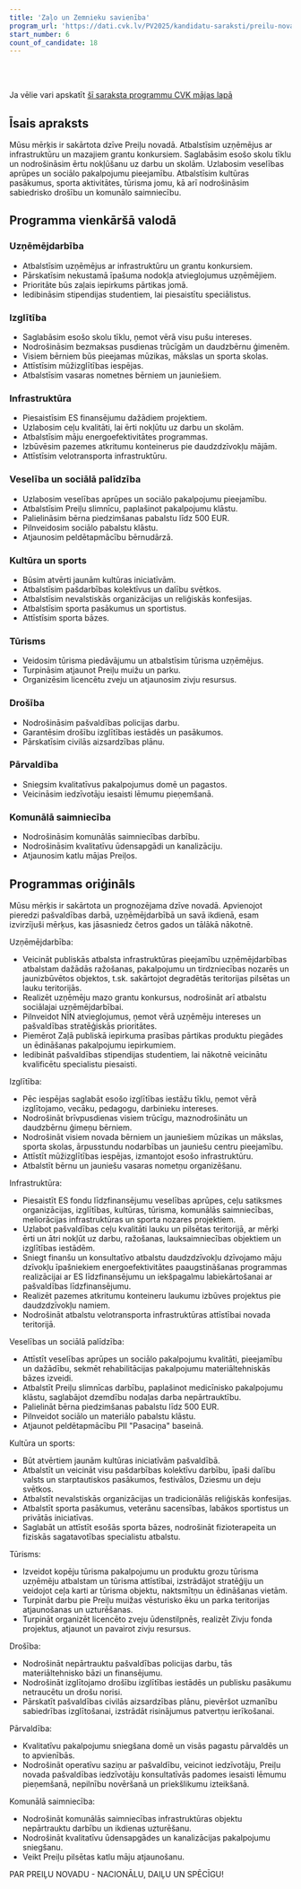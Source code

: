 ```yaml
---
title: 'Zaļo un Zemnieku savienība'
program_url: 'https://dati.cvk.lv/PV2025/kandidatu-saraksti/preilu-novads/zalo-un-zemnieku-savieniba'
start_number: 6
count_of_candidate: 18
---
```



<Badge text="Uzņēmējdarbības atbalsts" variant="note" size="small" /> <Badge text="Izglītības pieejamība" variant="note" size="small" /> <Badge text="Infrastruktūras attīstība" variant="note" size="small" /> <Badge text="Veselības aprūpes uzlabošana" variant="note" size="small" /> <Badge text="Kultūras un sporta atbalsts" variant="note" size="small" />

<br/><br/> 

<Card title='Šis ir mākslīga intelekta ģenerēts apraksts' icon='starlight'>
    Ja vēlie vari apskatīt <a href={frontmatter.program_url} target='_blank'>šī saraksta programmu CVK mājas lapā</a>
    </Card>

## Īsais apraksts

Mūsu mērķis ir sakārtota dzīve Preiļu novadā. Atbalstīsim uzņēmējus ar infrastruktūru un mazajiem grantu konkursiem. Saglabāsim esošo skolu tīklu un nodrošināsim ērtu nokļūšanu uz darbu un skolām. Uzlabosim veselības aprūpes un sociālo pakalpojumu pieejamību. Atbalstīsim kultūras pasākumus, sporta aktivitātes, tūrisma jomu, kā arī nodrošināsim sabiedrisko drošību un komunālo saimniecību.

## Programma vienkāršā valodā

### Uzņēmējdarbība

*   Atbalstīsim uzņēmējus ar infrastruktūru un grantu konkursiem.
*   Pārskatīsim nekustamā īpašuma nodokļa atvieglojumus uzņēmējiem.
*   Prioritāte būs zaļais iepirkums pārtikas jomā.
*   Iedibināsim stipendijas studentiem, lai piesaistītu speciālistus.

### Izglītība

*   Saglabāsim esošo skolu tīklu, ņemot vērā visu pušu intereses.
*   Nodrošināsim bezmaksas pusdienas trūcīgām un daudzbērnu ģimenēm.
*   Visiem bērniem būs pieejamas mūzikas, mākslas un sporta skolas.
*   Attīstīsim mūžizglītības iespējas.
*   Atbalstīsim vasaras nometnes bērniem un jauniešiem.

### Infrastruktūra

*   Piesaistīsim ES finansējumu dažādiem projektiem.
*   Uzlabosim ceļu kvalitāti, lai ērti nokļūtu uz darbu un skolām.
*   Atbalstīsim māju energoefektivitātes programmas.
*   Izbūvēsim pazemes atkritumu konteinerus pie daudzdzīvokļu mājām.
*   Attīstīsim velotransporta infrastruktūru.

### Veselība un sociālā palīdzība

*   Uzlabosim veselības aprūpes un sociālo pakalpojumu pieejamību.
*   Atbalstīsim Preiļu slimnīcu, paplašinot pakalpojumu klāstu.
*   Palielināsim bērna piedzimšanas pabalstu līdz 500 EUR.
*   Pilnveidosim sociālo pabalstu klāstu.
*   Atjaunosim peldētapmācību bērnudārzā.

### Kultūra un sports

*   Būsim atvērti jaunām kultūras iniciatīvām.
*   Atbalstīsim pašdarbības kolektīvus un dalību svētkos.
*   Atbalstīsim nevalstiskās organizācijas un reliģiskās konfesijas.
*   Atbalstīsim sporta pasākumus un sportistus.
*   Attīstīsim sporta bāzes.

### Tūrisms

*   Veidosim tūrisma piedāvājumu un atbalstīsim tūrisma uzņēmējus.
*   Turpināsim atjaunot Preiļu muižu un parku.
*   Organizēsim licencētu zveju un atjaunosim zivju resursus.

### Drošība

*   Nodrošināsim pašvaldības policijas darbu.
*   Garantēsim drošību izglītības iestādēs un pasākumos.
*   Pārskatīsim civilās aizsardzības plānu.

### Pārvaldība

*   Sniegsim kvalitatīvus pakalpojumus domē un pagastos.
*   Veicināsim iedzīvotāju iesaisti lēmumu pieņemšanā.

### Komunālā saimniecība

*   Nodrošināsim komunālās saimniecības darbību.
*   Nodrošināsim kvalitatīvu ūdensapgādi un kanalizāciju.
*   Atjaunosim katlu mājas Preiļos.


## Programmas oriģināls

Mūsu mērķis ir sakārtota un prognozējama dzīve novadā. Apvienojot pieredzi pašvaldības darbā, uzņēmējdarbībā un savā ikdienā, esam izvirzījuši mērķus, kas jāsasniedz četros gados un tālākā nākotnē.

Uzņēmējdarbība:
- Veicināt publiskās atbalsta infrastruktūras pieejamību uzņēmējdarbības atbalstam dažādās ražošanas, pakalpojumu un tirdzniecības nozarēs un jaunizbūvētos objektos, t.sk. sakārtojot
degradētās teritorijas pilsētas un lauku teritorijās.
- Realizēt uzņēmēju mazo grantu konkursus, nodrošināt arī atbalstu sociālajai uzņēmējdarbībai.
- Pilnveidot NĪN atvieglojumus, ņemot vērā uzņēmēju intereses un pašvaldības stratēģiskās prioritātes.
- Piemērot Zaļā publiskā iepirkuma prasības pārtikas produktu piegādes un ēdināšanas pakalpojumu iepirkumiem.
- Iedibināt pašvaldības stipendijas studentiem, lai nākotnē veicinātu kvalificētu specialistu piesaisti.

Izglītība:
- Pēc iespējas saglabāt esošo izglītības iestāžu tīklu, ņemot vērā izglītojamo, vecāku, pedagogu, darbinieku intereses.
- Nodrošināt brīvpusdienas visiem trūcīgu, maznodrošinātu un daudzbērnu ģimeņu bērniem.
- Nodrošināt visiem novada bērniem un jauniešiem mūzikas un mākslas, sporta skolas, ārpusstundu nodarbības un jauniešu centru pieejamību.
- Attīstīt mūžizglītības iespējas, izmantojot esošo infrastruktūru.
- Atbalstīt bērnu un jauniešu vasaras nometņu organizēšanu.

Infrastruktūra:
- Piesaistīt ES fondu līdzfinansējumu veselības aprūpes, ceļu satiksmes organizācijas, izglītības, kultūras, tūrisma, komunālās saimniecības, meliorācijas infrastruktūras un sporta nozares projektiem.
- Uzlabot pašvaldības ceļu kvalitāti lauku un pilsētas teritorijā, ar mērķi ērti un ātri nokļūt uz darbu, ražošanas, lauksaimniecības objektiem un izglītības iestādēm.
- Sniegt finanšu un konsultatīvo atbalstu daudzdzīvokļu dzīvojamo māju dzīvokļu īpašniekiem energoefektivitātes paaugstināšanas programmas realizācijai ar ES līdzfinansējumu
un iekšpagalmu labiekārtošanai ar pašvaldības līdzfinansējumu.
- Realizēt pazemes atkritumu konteineru laukumu izbūves projektus pie daudzdzīvokļu namiem.
- Nodrošināt atbalstu velotransporta infrastruktūras attīstībai novada teritorijā.

Veselības un sociālā palīdzība:
- Attīstīt veselības aprūpes un sociālo pakalpojumu kvalitāti, pieejamību un dažādību, sekmēt rehabilitācijas pakalpojumu materiāltehniskās bāzes izveidi.
- Atbalstīt Preiļu slimnīcas darbību, paplašinot medicīnisko pakalpojumu klāstu, saglabājot dzemdību nodaļas darba nepārtrauktību.
- Palielināt bērna piedzimšanas pabalstu līdz 500 EUR.
- Pilnveidot sociālo un materiālo pabalstu klāstu.
- Atjaunot peldētapmācību PII "Pasaciņa" baseinā.

Kultūra un sports:
- Būt atvērtiem jaunām kultūras iniciatīvām pašvaldībā.
- Atbalstīt un veicināt visu pašdarbības kolektīvu darbību, īpaši dalību valsts un starptautiskos pasākumos, festivālos, Dziesmu un deju svētkos.
- Atbalstīt nevalstiskās organizācijas un tradicionālās reliģiskās konfesijas.
- Atbalstīt sporta pasākumus, veterānu sacensības, labākos sportistus un privātās iniciatīvas.
- Saglabāt un attīstīt esošās sporta bāzes, nodrošināt fizioterapeita un fiziskās sagatavotības specialistu atbalstu.

Tūrisms:
- Izveidot kopēju tūrisma pakalpojumu un produktu grozu tūrisma uzņēmēju atbalstam un tūrisma attīstībai, izstrādājot stratēģiju un veidojot ceļa karti ar tūrisma objektu, naktsmītņu un ēdināšanas vietām.
- Turpināt darbu pie Preiļu muižas vēsturisko ēku un parka teritorijas atjaunošanas un uzturēšanas.
- Turpināt organizēt licencēto zveju ūdenstilpnēs, realizēt Zivju fonda projektus, atjaunot un pavairot zivju resursus.

Drošība:
- Nodrošināt nepārtrauktu pašvaldības policijas darbu, tās materiāltehnisko bāzi un finansējumu.
- Nodrošināt izglītojamo drošību izglītības iestādēs un publisku pasākumu netraucētu un drošu norisi.
- Pārskatīt pašvaldības civilās aizsardzības plānu, pievēršot uzmanību sabiedrības izglītošanai, izstrādāt risinājumus patvertņu ierīkošanai.

Pārvaldība:
- Kvalitatīvu pakalpojumu sniegšana domē un visās pagastu pārvaldēs un to apvienībās.
- Nodrošināt operatīvu saziņu ar pašvaldību, veicinot iedzīvotāju, Preiļu novada pašvaldības iedzīvotāju konsultatīvās padomes iesaisti lēmumu pieņemšanā, nepilnību novēršanā un priekšlikumu izteikšanā.

Komunālā saimniecība:
- Nodrošināt komunālās saimniecības infrastruktūras objektu nepārtrauktu darbību un ikdienas uzturēšanu.
- Nodrošināt kvalitatīvu ūdensapgādes un kanalizācijas pakalpojumu sniegšanu.
- Veikt Preiļu pilsētas katlu māju atjaunošanu.

PAR PREIĻU NOVADU - NACIONĀLU, DAIĻU UN SPĒCĪGU!
